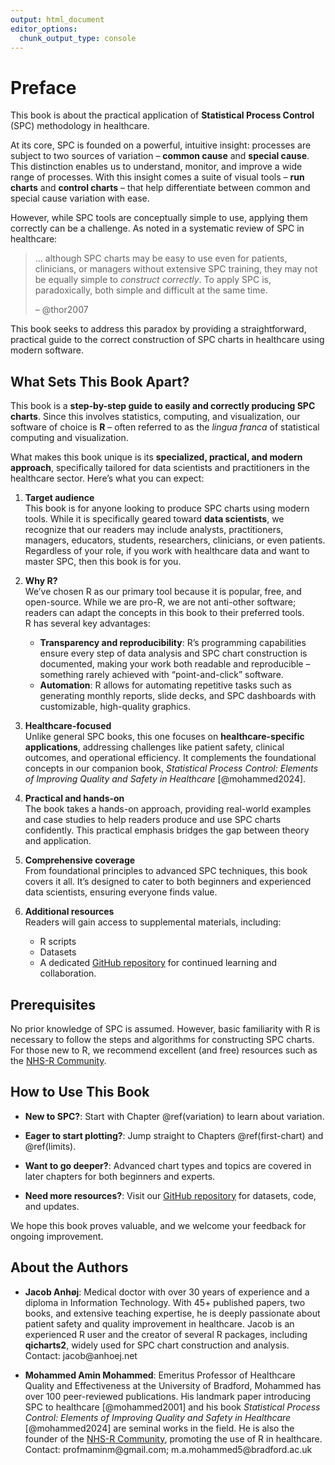 ```yaml
---
output: html_document
editor_options: 
  chunk_output_type: console
---
```

# Preface {-#preface}

This book is about the practical application of **Statistical Process Control** (SPC) methodology in healthcare.

At its core, SPC is founded on a powerful, intuitive insight: processes are subject to two sources of variation -- **common cause** and **special cause**. This distinction enables us to understand, monitor, and improve a wide range of processes. With this insight comes a suite of visual tools -- **run charts** and **control charts** -- that help differentiate between common and special cause variation with ease.

However, while SPC tools are conceptually simple to use, applying them correctly can be a challenge. As noted in a systematic review of SPC in healthcare:

> ... although SPC charts may be easy to use even for patients, clinicians, or managers without extensive SPC training, they may not be equally simple to *construct correctly*. To apply SPC is, paradoxically, both simple and difficult at the same time.
>
> -- @thor2007

This book seeks to address this paradox by providing a straightforward, practical guide to the correct construction of SPC charts in healthcare using modern software.

## What Sets This Book Apart? {-}

This book is a **step-by-step guide to easily and correctly producing SPC charts**. Since this involves statistics, computing, and visualization, our software of choice is **R** -- often referred to as the *lingua franca* of statistical computing and visualization.

What makes this book unique is its **specialized, practical, and modern approach**, specifically tailored for data scientists and practitioners in the healthcare sector. Here's what you can expect:

1. **Target audience**<br>
This book is for anyone looking to produce SPC charts using modern tools. While it is specifically geared toward **data scientists**, we recognize that our readers may include analysts, practitioners, managers, educators, students, researchers, clinicians, or even patients. Regardless of your role, if you work with healthcare data and want to master SPC, then this book is for you.

1. **Why R?**<br>
We’ve chosen R as our primary tool because it is popular, free, and open-source. While we are pro-R, we are not anti-other software; readers can adapt the concepts in this book to their preferred tools.
<br>
R has several key advantages:<br>
    - **Transparency and reproducibility**: R’s programming capabilities ensure every step of data analysis and SPC chart construction is documented, making your work both readable and reproducible -- something rarely achieved with "point-and-click" software.
    - **Automation**: R allows for automating repetitive tasks such as generating monthly reports, slide decks, and SPC dashboards with customizable, high-quality graphics.

1. **Healthcare-focused**<br>
Unlike general SPC books, this one focuses on **healthcare-specific applications**, addressing challenges like patient safety, clinical outcomes, and operational efficiency. It complements the foundational concepts in our companion book, *Statistical Process Control: Elements of Improving Quality and Safety in Healthcare* [@mohammed2024].

1. **Practical and hands-on**<br>
The book takes a hands-on approach, providing real-world examples and case studies to help readers produce and use SPC charts confidently. This practical emphasis bridges the gap between theory and application.

1. **Comprehensive coverage**<br>
From foundational principles to advanced SPC techniques, this book covers it all. It’s designed to cater to both beginners and experienced data scientists, ensuring everyone finds value.

1. **Additional resources**<br>
Readers will gain access to supplemental materials, including:
    - R scripts
    - Datasets
    - A dedicated [GitHub repository](https://github.com/anhoej/spc4hc) for continued learning and collaboration.

## Prerequisites {-}

No prior knowledge of SPC is assumed. However, basic familiarity with R is necessary to follow the steps and algorithms for constructing SPC charts. For those new to R, we recommend excellent (and free) resources such as the [NHS-R Community](https://nhsrcommunity.com/).

## How to Use This Book {-}

- **New to SPC?**: Start with Chapter \@ref(variation) to learn about variation.

- **Eager to start plotting?**: Jump straight to Chapters \@ref(first-chart) and \@ref(limits).

- **Want to go deeper?**: Advanced chart types and topics are covered in later chapters for both beginners and experts.

- **Need more resources?**: Visit our [GitHub repository](https://github.com/anhoej/spc4hc) for datasets, code, and updates.

We hope this book proves valuable, and we welcome your feedback for ongoing improvement.

## About the Authors {-}

- **Jacob Anhøj**: Medical doctor with over 30 years of experience and a diploma in Information Technology. With 45+ published papers, two books, and extensive teaching expertise, he is deeply passionate about patient safety and quality improvement in healthcare. Jacob is an experienced R user and the creator of several R packages, including **qicharts2**, widely used for SPC chart construction and analysis.
<br>
Contact: jacob@anhoej.net  

- **Mohammed Amin Mohammed**: Emeritus Professor of Healthcare Quality and Effectiveness at the University of Bradford, Mohammed has over 100 peer-reviewed publications. His landmark paper introducing SPC to healthcare [@mohammed2001] and his book *Statistical Process Control: Elements of Improving Quality and Safety in Healthcare* [@mohammed2024] are seminal works in the field. He is also the founder of the [NHS-R Community](https://nhsrcommunity.com/), promoting the use of R in healthcare.
<br>
Contact: profmaminm@gmail.com; m.a.mohammed5@bradford.ac.uk  
